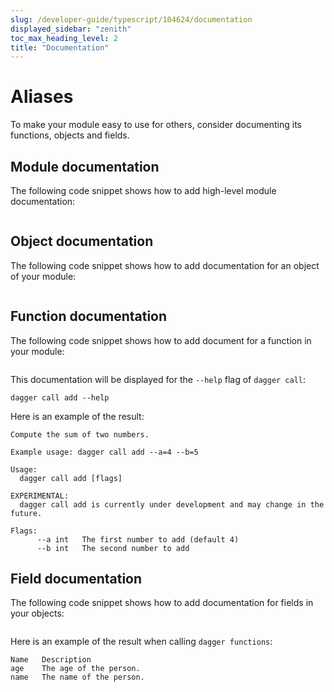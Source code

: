 ```yaml
---
slug: /developer-guide/typescript/104624/documentation
displayed_sidebar: "zenith"
toc_max_heading_level: 2
title: "Documentation"
---
```



# Aliases

<PartialExperimentalDocs />

To make your module easy to use for others, consider documenting its functions, objects and fields.

## Module documentation

The following code snippet shows how to add high-level module documentation:

```typescript file=./snippets/documentation/module/index.ts
```

## Object documentation

The following code snippet shows how to add documentation for an object of your module:

```typescript file=./snippets/documentation/object/index.ts
```

## Function documentation

The following code snippet shows how to add document for a function in your module:

```typescript file=./snippets/documentation/function/index.ts
```

This documentation will be displayed for the `--help` flag of `dagger call`:

```shell
dagger call add --help
```

Here is an example of the result:

```shell
Compute the sum of two numbers.

Example usage: dagger call add --a=4 --b=5

Usage:
  dagger call add [flags]

EXPERIMENTAL:
  dagger call add is currently under development and may change in the future.

Flags:
      --a int   The first number to add (default 4)
      --b int   The second number to add
```

## Field documentation

The following code snippet shows how to add documentation for fields in your objects:

```typescript file=./snippets/documentation/field/index.ts
```

Here is an example of the result when calling `dagger functions`:

```shell
Name   Description
age    The age of the person.
name   The name of the person.
```
